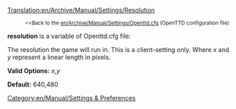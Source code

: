[[Translation:en/Archive/Manual/Settings/Resolution]]

:<small><<Back to the [[en/Archive/Manual/Settings/Openttd.cfg]] (OpenTTD configuration file)</small>


'''resolution''' is a variable of Openttd.cfg file:

The resolution the game will run in. This is a client-setting only. Where ''x'' and ''y'' represent a linear length in pixels.


'''Valid Options:''' ''x'',''y''

'''Default:''' 640,480

[[Category:en/Manual/Settings & Preferences]]